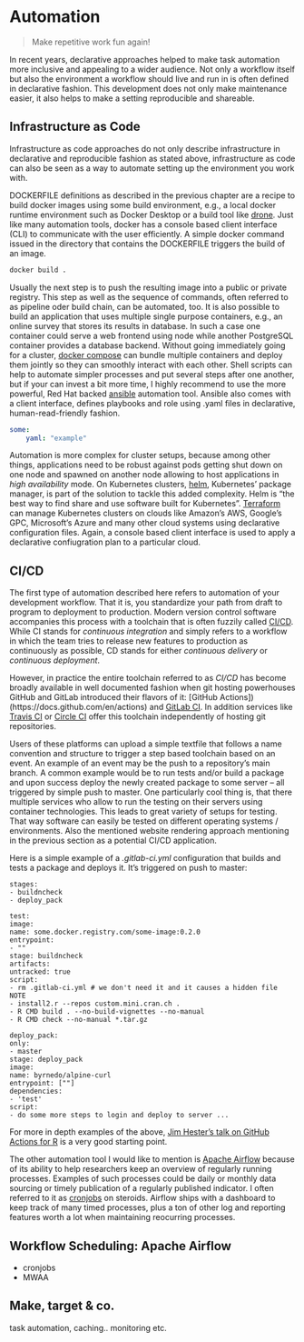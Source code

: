# Automation

>Make repetitive work fun again!

In recent years, declarative approaches helped to make task automation more inclusive and appealing to a wider audience. Not only a workflow itself but also the environment a workflow should live and run in is often defined in declarative fashion. This development does not only make maintenance easier, it also helps to make a setting reproducible and shareable. 

## Infrastructure as Code

Infrastructure as code approaches do not only describe infrastructure in declarative and reproducible fashion as stated above, infrastructure as code can also be seen as a way to automate setting up the environment you work with. 

DOCKERFILE definitions as described in the previous chapter are a recipe to build docker images using some build environment, e.g., a local docker runtime environment such as Docker Desktop or a build tool like [drone](https://www.drone.io/). Just like many automation tools, docker has a console based client interface (CLI) to communicate with the user efficiently. A simple docker command issued in the directory that contains the DOCKERFILE triggers the build of an image. 

```sh
docker build .
```

Usually the next step is to push the resulting image into a public or private registry. This step as well as the sequence of commands, often referred to as pipeline oder build chain, can be automated, too. 
It is also possible to build an application that uses multiple single purpose containers, e.g., an online survey that stores its results in database. In such a case one container could serve a web frontend using node while another PostgreSQL container provides a database backend. Without going immediately going for a cluster, [docker compose](https://docs.docker.com/compose/) can bundle multiple containers and deploy them jointly so they can smoothly interact with each other. Shell scripts can help to automate simpler processes and put several steps after one another, but if your can invest a bit more time, I highly recommend to use the more powerful, Red Hat backed [ansible](https://docs.ansible.com/ansible/latest/index.html) automation tool. Ansible also comes with a client interface, defines playbooks and role using .yaml files in declarative, human-read-friendly fashion. 

```yaml
some: 
    yaml: "example"

```

Automation is more complex for cluster setups, because among other things, applications need to be robust against pods getting shut down on one node and spawned on another node allowing to host applications in *high availability* mode. On Kubernetes clusters, [helm](https://helm.sh/), Kubernetes' package manager, is part of the solution to tackle this added complexity. Helm is "the best way to find share and use software built for Kubernetes". [Terraform](https://www.terraform.io/) can manage Kubernetes clusters on clouds like Amazon's AWS, Google's GPC, Microsoft's Azure and many other cloud systems using declarative configuration files. Again, a console based client interface is used to apply 
a declarative confiugration plan to a particular cloud. 


## CI/CD 

The first type of automation described here refers to automation of your development workflow. That it is, you standardize your path from draft to program to deployment to production. Modern version control software accompanies this process with a toolchain that is often fuzzily called [CI/CD](https://www.atlassian.com/continuous-delivery/principles/continuous-integration-vs-delivery-vs-deployment). While CI stands for *continuous integration* and simply refers to a workflow in which the team tries to release new features to production as continuously as possible, CD stands for either *continuous delivery* or *continuous deployment*.

However, in practice the entire toolchain referred to as *CI/CD* has become broadly available in well documented fashion when git hosting powerhouses GitHub and GitLab introduced their flavors of it: [GitHub Actions])(https://docs.github.com/en/actions) and [GitLab CI](https://docs.gitlab.com/ee/ci/). In addition services like [Travis CI](https://travis-ci.org/) or [Circle CI](https://circleci.com/) offer this toolchain independently of hosting git repositories.

Users of these platforms can upload a simple textfile that follows a name convention and structure to trigger a step based toolchain based on an event. An example of an event may be the push to a repository's main branch. A common example would be to run tests and/or build a package and upon success deploy the newly created package to some server -- all triggered by simple push to master. One particularly cool thing is, that there multiple services who allow to run the testing on their servers using container technologies. This leads to great variety of setups for testing. That way software can easily be tested on different operating systems / environments. Also the mentioned website rendering approach mentioning in the previous section as a potential CI/CD application. 


Here is a simple example of a *.gitlab-ci.yml* configuration that builds and tests a package and deploys it. It's triggered on push to master:

```
stages:
- buildncheck
- deploy_pack

test:
image:
name: some.docker.registry.com/some-image:0.2.0
entrypoint:
- ""
stage: buildncheck
artifacts:
untracked: true
script:
- rm .gitlab-ci.yml # we don't need it and it causes a hidden file NOTE
- install2.r --repos custom.mini.cran.ch .
- R CMD build . --no-build-vignettes --no-manual
- R CMD check --no-manual *.tar.gz

deploy_pack:
only: 
- master
stage: deploy_pack
image:
name: byrnedo/alpine-curl
entrypoint: [""]
dependencies:
- 'test'
script:
- do some more steps to login and deploy to server ...

```

For more in depth examples of the above, [Jim Hester's talk on GitHub Actions for R](https://www.jimhester.com/talk/2020-rsc-github-actions/) is a very good starting point.


The other automation tool I would like to mention is [Apache Airflow](https://airflow.apache.org/) because of its ability to help researchers keep an overview of regularly running processes. Examples of such processes could be daily or monthly data sourcing or timely publication of a regularly published indicator. I often referred to it as [cronjobs](https://en.wikipedia.org/wiki/Cron) on steroids. Airflow ships with a dashboard to keep track of many timed processes, plus a ton of other log and reporting features worth a lot when maintaining reocurring processes. 



## Workflow Scheduling: Apache Airflow

- cronjobs
- MWAA


## Make, target & co.

task automation, caching.. monitoring etc. 



